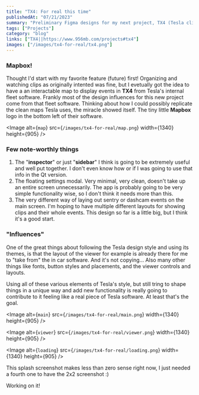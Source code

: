 ```yaml
---
title: "TX4: For real this time"
publishedAt: "07/21/2023"
summary: "Preliminary Figma designs for my next project, TX4 (Tesla clip viewer. macOS, Windows, maybe web...)"
tags: ["Projects"]
category: "blog"
links: ["TX4||https://www.956mb.com/projects#tx4"]
images: ["/images/tx4-for-real/tx4.png"]
---
```


### Mapbox!

Thought I'd start with my favorite feature (future) first! Organizing and watching clips as originally intented was fine, but I evetually got the idea to have a an interactable map to display events in **TX4** from Tesla's internal fleet software. Frankly most of the design influences for this new project come from that fleet software. Thinking about how I could possibly replicate the clean maps Tesla uses, the miracle showed itself. The tiny little **Mapbox** logo in the bottom left of their software.

<Image
	alt={`map`}
	src={`/images/tx4-for-real/map.png`}
	width={1340}
	height={905}
/>

### Few note-worthly things

1. The \"**inspector**\" or just \"**sidebar**\" I think is going to be extremely useful and well put together. I don't even know how or if I was going to use that info in the Qt version.
2. The floating settings modal. Very minimal, very clean, doesn't take up an entire screen unnecessarily. The app is probably going to be very simple functionality wise, so I don't think it needs more than this.
3. The very different way of laying out sentry or dashcam events on the main screen. I'm hoping to have multiple different layouts for showing clips and their whole events. This design so far is a little big, but I think it's a good start.

### "Influences"

One of the great things about following the Tesla design style and using its themes, is that the layout of the viewer for example is already there for me to \"take from\" the in car software. And it's not copying... Also many other things like fonts, button styles and placements, and the viewer controls and layouts.

Using all of these various elements of Tesla's style, but still tring to shape things in a unique way and add new functionality is really going to contribute to it feeling like a real piece of Tesla software. At least that's the goal.

<Image
	alt={`main`}
	src={`/images/tx4-for-real/main.png`}
	width={1340}
	height={905}
/>

<Image
	alt={`viewer`}
	src={`/images/tx4-for-real/viewer.png`}
	width={1340}
	height={905}
/>

<Image
	alt={`loading`}
	src={`/images/tx4-for-real/loading.png`}
	width={1340}
	height={905}
/>

This splash screenshot makes less than zero sense right now, I just needed a fourth one to have the 2x2 screenshot :)

Working on it!
